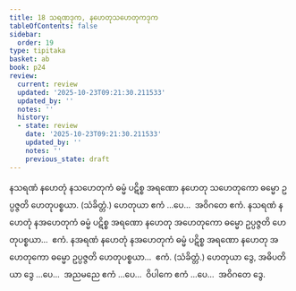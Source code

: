 ```yaml
---
title: 18 သရဏဒုက, နဟေတုသဟေတုကဒုက
tableOfContents: false
sidebar:
  order: 19
type: tipitaka
basket: ab
book: p24
review:
  current: review
  updated: '2025-10-23T09:21:30.211533'
  updated_by: ''
  notes: ''
  history:
  - state: review
    date: '2025-10-23T09:21:30.211533'
    updated_by: ''
    notes: ''
    previous_state: draft
---
```



<ReviewStatus review={frontmatter.review} showDetails={true} />

<HypothesisAnnotation frontmatter={frontmatter} />

<DynamicBreadcrumb />

<Division number="66" book="p24" e="ch" v="40" p="437">

<Paragraph number="147" book="p24">
နသရဏံ နဟေတုံ နသဟေတုကံ ဓမ္မံ ပဋိစ္စ အရဏော နဟေတု သဟေတုကော ဓမ္မော ဥပ္ပဇ္ဇတိ ဟေတုပစ္စယာ. (သံခိတ္တံ.) ဟေတုယာ ဧကံ …ပေ…  အဝိဂတေ ဧကံ.
</Paragraph>

<Paragraph number="148" book="p24">
နသရဏံ နဟေတုံ နအဟေတုကံ ဓမ္မံ ပဋိစ္စ အရဏော နဟေတု အဟေတုကော ဓမ္မော ဥပ္ပဇ္ဇတိ ဟေတုပစ္စယာ…  ဧကံ.
</Paragraph>

<Paragraph number="149" book="p24">
နအရဏံ နဟေတုံ နအဟေတုကံ ဓမ္မံ ပဋိစ္စ အရဏော နဟေတု အဟေတုကော ဓမ္မော ဥပ္ပဇ္ဇတိ ဟေတုပစ္စယာ…  ဧကံ. (သံခိတ္တံ.) ဟေတုယာ ဒွေ, အဓိပတိယာ ဒွေ …ပေ…  အညမညေ ဧကံ …ပေ…  ဝိပါကေ ဧကံ …ပေ…  အဝိဂတေ ဒွေ.
</Paragraph>
</Division>